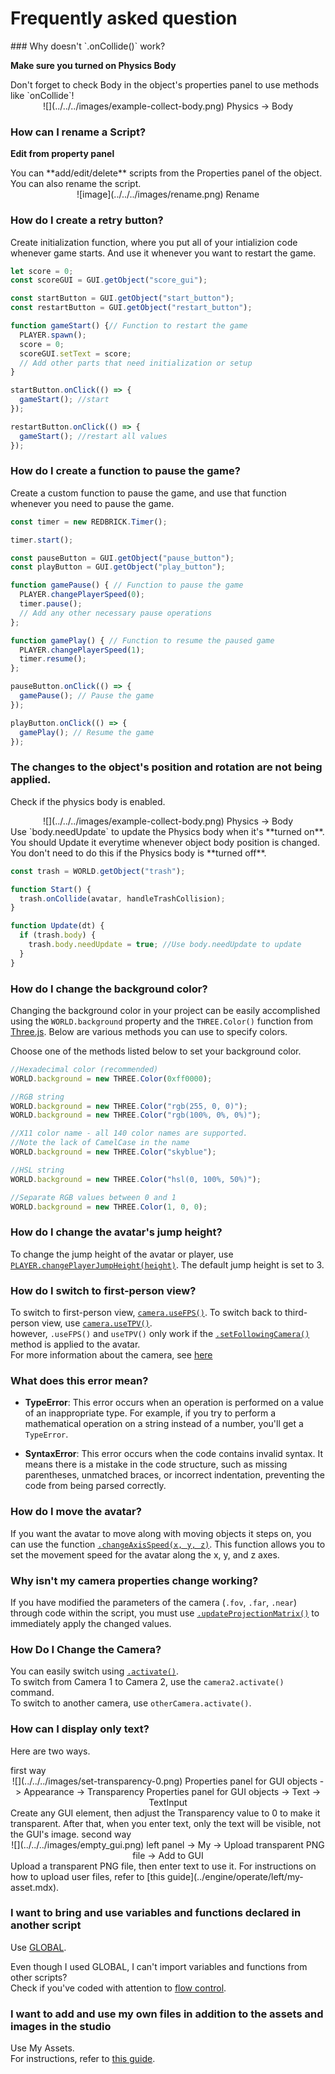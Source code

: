 
# Frequently asked question

<Steps>
### Why doesn't `.onCollide()` work?

**Make sure you turned on Physics Body**

<Callout type="error" icon="‼️">
  Don't forget to check Body in the object's properties panel to use methods
  like `onCollide`!
  <div style={{ textAlign: "center" }}>
    <center>
      ![](../../../images/example-collect-body.png) Physics -> Body
    </center>
  </div>
</Callout>

### How can I rename a Script?

**Edit from property panel**

<Callout type="info">
  You can **add/edit/delete** scripts from the Properties panel of the object.
  You can also rename the script.
  <br />
  <center>![image](../../../images/rename.png) Rename </center>
</Callout>

### How do I create a retry button?

Create initialization function, where you put all of your intializion code whenever game starts. And use it whenever you want to restart the game.

```js showLineNumbers filename="example restart" {5, 7-12, 18-20}
let score = 0;
const scoreGUI = GUI.getObject("score_gui");

const startButton = GUI.getObject("start_button");
const restartButton = GUI.getObject("restart_button");

function gameStart() {// Function to restart the game
  PLAYER.spawn();
  score = 0;
  scoreGUI.setText = score;
  // Add other parts that need initialization or setup
}

startButton.onClick(() => {
  gameStart(); //start
});

restartButton.onClick(() => {
  gameStart(); //restart all values
});
```

### How do I create a function to pause the game?

Create a custom function to pause the game, and use that function whenever you need to pause the game.

```js showLineNumbers filename="example game pause" {8-12, 14-17}
const timer = new REDBRICK.Timer();

timer.start();

const pauseButton = GUI.getObject("pause_button");
const playButton = GUI.getObject("play_button");

function gamePause() { // Function to pause the game
  PLAYER.changePlayerSpeed(0);
  timer.pause();
  // Add any other necessary pause operations
};

function gamePlay() { // Function to resume the paused game
  PLAYER.changePlayerSpeed(1);
  timer.resume();
};

pauseButton.onClick(() => {
  gamePause(); // Pause the game
});

playButton.onClick(() => {
  gamePlay(); // Resume the game
});
```

### The changes to the object's position and rotation are not being applied.

Check if the physics body is enabled.

<Callout type="info">
  <div style={{ textAlign: "center" }}>
    <center>
      ![](../../../images/example-collect-body.png) Physics -> Body
    </center>
  </div>
  Use `body.needUpdate` to update the Physics body when it's **turned on**.
  You should Update it everytime whenever object body position is changed.
</Callout>
<Callout type="warning">
  You don't need to do this if the Physics body is **turned off**.
</Callout>

```js showLineNumbers {9}
const trash = WORLD.getObject("trash");

function Start() {
  trash.onCollide(avatar, handleTrashCollision);
}

function Update(dt) {
  if (trash.body) {
    trash.body.needUpdate = true; //Use body.needUpdate to update
  }
}
```

### How do I change the background color?

Changing the background color in your project can be easily accomplished using the `WORLD.background` property and the `THREE.Color()` function from [Three.js](https://threejs.org/docs/index.html?q=color#api/en/math/Color). Below are various methods you can use to specify colors.

<Callout type="info">
  Choose one of the methods listed below to set your background color.
</Callout>

```js showLineNumbers filename="Background change"
//Hexadecimal color (recommended)
WORLD.background = new THREE.Color(0xff0000);

//RGB string
WORLD.background = new THREE.Color("rgb(255, 0, 0)");
WORLD.background = new THREE.Color("rgb(100%, 0%, 0%)");

//X11 color name - all 140 color names are supported.
//Note the lack of CamelCase in the name
WORLD.background = new THREE.Color("skyblue");

//HSL string
WORLD.background = new THREE.Color("hsl(0, 100%, 50%)");

//Separate RGB values between 0 and 1
WORLD.background = new THREE.Color(1, 0, 0);
```

### How do I change the avatar's jump height?

To change the jump height of the avatar or player, use [`PLAYER.changePlayerJumpHeight(height)`](../script/api/avatar#changePlayerJumpHeight). The default jump height is set to 3.

### How do I switch to first-person view?

To switch to first-person view, [`camera.useFPS()`](../script/api/perspective-camera#usefps). To switch back to third-person view, use [`camera.useTPV()`](../script/api/perspective-camera#usetpv).  
however, `.useFPS()` and `useTPV()` only work if the [`.setFollowingCamera()`](../script/api/avatar#setfollowingcamera) method is applied to the avatar.  
For more information about the camera, see [here](../script/built-in/three/perspective)

### What does this error mean?

- **TypeError**: This error occurs when an operation is performed on a value of an inappropriate type. For example, if you try to perform a mathematical operation on a string instead of a number, you'll get a `TypeError`.

- **SyntaxError**: This error occurs when the code contains invalid syntax. It means there is a mistake in the code structure, such as missing parentheses, unmatched braces, or incorrect indentation, preventing the code from being parsed correctly.

### How do I move the avatar?

If you want the avatar to move along with moving objects it steps on, you can use the function [`.changeAxisSpeed(x, y, z)`](../script/api/avatar#changeaxisspeed). This function allows you to set the movement speed for the avatar along the x, y, and z axes.

### Why isn't my camera properties change working?

If you have modified the parameters of the camera (`.fov`, `.far`, `.near`) through code within the script, you must use [`.updateProjectionMatrix()`](../script/built-in/three/perspective#updateprojectionmatrix) to immediately apply the changed values.  

### How Do I Change the Camera?

You can easily switch using [`.activate()`](../script/api/perspective-camera#activate).  
To switch from Camera 1 to Camera 2, use the `camera2.activate()` command.  
To switch to another camera, use `otherCamera.activate()`.

### How can I display only text?

Here are two ways.

<Callout type="info">
  first way  
  <div style={{ textAlign: "center" }}>
    <center>
      ![](../../../images/set-transparency-0.png) Properties panel for GUI objects -> Appearance -> Transparency  
      Properties panel for GUI objects -> Text -> TextInput
    </center>
  </div>
  Create any GUI element, then adjust the Transparency value to 0 to make it transparent.  
  After that, when you enter text, only the text will be visible, not the GUI's image.
</Callout>

<Callout type="info">
  second way  
  <div style={{ textAlign: "center" }}>
    <center>
      ![](../../../images/empty_gui.png) left panel -> My -> Upload transparent PNG file -> Add to GUI
    </center>
  </div>
  Upload a transparent PNG file, then enter text to use it.  
  For instructions on how to upload user files, refer to [this guide](../engine/operate/left/my-asset.mdx).
</Callout>

### I want to bring and use variables and functions declared in another script

Use [GLOBAL](https://wiki.redbrick.land/en/script/start/global-objects#global).

Even though I used GLOBAL, I can't import variables and functions from other scripts?   
Check if you've coded with attention to [flow control](https://wiki.redbrick.land/en/script/start/flow-control).

### I want to add and use my own files in addition to the assets and images in the studio

Use My Assets.  
For instructions, refer to [this guide](../engine/operate/left/my-asset.mdx).

</Steps>
